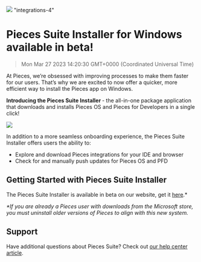 ![](https://uploads-ssl.webflow.com/6143afec68f555387049efb3/630d6cd9dbab7a652ff9f85f_ezgif_com-gif-maker14_6e664fa8be6642ef162470d18461f94d_2000.png)
"integrations-4"
# Pieces Suite Installer for Windows available in beta!
> Mon Mar 27 2023 14:20:30 GMT+0000 (Coordinated Universal Time)

At Pieces, we’re obsessed with improving processes to make them faster for our users. That’s why we are excited to now offer a quicker, more efficient way to install the Pieces app on Windows.

<strong>Introducing the Pieces Suite Installer </strong>- the all-in-one package application that downloads and installs Pieces OS and Pieces for Developers in a single click!

![](/uploads-ssl.webflow.com/6143afec68f555387049efb3/630d6cdadbab7a7569f9fa8a_ezgif_com-gif-maker13_a3f5da143a6a48652be7c00623cdd03f_800.png)

In addition to a more seamless onboarding experience, the Pieces Suite Installer offers users the ability to:
- Explore and download Pieces integrations for your IDE and browser
- Check for and manually push updates for Pieces OS and PFD

## Getting Started with Pieces Suite Installer
The Pieces Suite Installer is available in beta on our website, get it <a href="https://code.pieces.app/install" target="_blank" rel="noopener noreferrer">here</a>.*

<em>*If you are already a Pieces user with downloads from the Microsoft store, you must uninstall older versions of Pieces to align with this new system.</em>

## Support
Have additional questions about Pieces Suite? Check out <a href="https://www.notion.so/getpieces/Pieces-Suite-Installer-35c6b0d6d4a9473f9bceb89539857a23" target="_blank" rel="noopener noreferrer">our help center article</a>.
